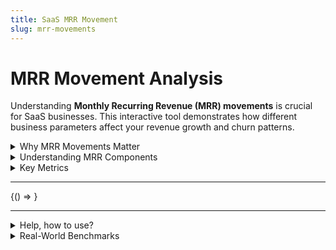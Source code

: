 ```yaml
---
title: SaaS MRR Movement
slug: mrr-movements
---
```



# MRR Movement Analysis

Understanding **Monthly Recurring Revenue (MRR) movements** is crucial for SaaS businesses. This interactive tool demonstrates how different business parameters affect your revenue growth and churn patterns.

<details>
   <summary>Why MRR Movements Matter</summary>

   **Growth is intuitive. Churn is not**
   - At churn = growth, business will stagnate.
   - At 5% monthly churn, growth peaks within 2 years
   - At 7% monthly churn, growth peaks within 1 year
   
   **The Math**
   - 5% monthly churn = 60% annual churn
   - You need to acquire 60%+ new customers annually just to stay flat
   - This becomes increasingly difficult as you scale
</details>

<details>
   <summary>Understanding MRR Components</summary>

   **Positive MRR Movements (Growth)**
   - **New MRR**: Revenue from new customers
   - **Expansion MRR**: Existing customers upgrading plans
   - **Reactivation MRR**: Churned customers returning

   **Negative MRR Movements (Loss)**
   - **Churned MRR**: Revenue lost from customers leaving
   - **Contraction MRR**: Revenue lost from customers downgrading

   **Summary**
   - Net MRR = Positive movements - Negative movements
   - Sustainable growth requires positive net MRR
   - Churn is usually the first and most impactful thing to work on for long-term growth.
</details>

<details>
   <summary>Key Metrics</summary>

   **Core Parameters**
   - **Users**: Total users (paid + free)
   - **Monthly growth**: Monthly percentage of new users
   - **Monthly churn**: Monthly percentage of users who cancel
   - **Growth, churn volatility**: Standard deviation for growth, churn rates (multiplicative)

   **Derived Metrics**
   - **MRR**: Monthly Recurring Revenue (Users × ARPU)
   - **ARR**: Annual Recurring Revenue (MRR × 12)
   - **Customer longevity (months)**: 100 / churn rate (monthly)
   - **LTV**: ARPU (monthly) / customer longevity (monthly)

   **Examples**
   - At 5% monthly churn: LTV = ARPU / 0.05 = 20 × ARPU
   - At 2% monthly churn: LTV = ARPU / 0.02 = 50 × ARPU
   - Lower churn improves LTV as it means your users stay subbed longer. 
</details>

---

<BrowserOnly>{() => <MRRCalculator />}</BrowserOnly>

---

<details>
   <summary>Help, how to use?</summary>

   **Basic Parameters**
   - Set your users, prices
   - Set your last known growth rate and churn rate
   - Set your last known upgrade, downgrade rates
   - The world is not perfect, set a basic volatility (default 20%)

   | Churn Level | Monthly Rate | Growth Pattern | Business Impact |
   |-------------|--------------|----------------|-----------------|
   | **High** | 5%+ | Growth plateaus quickly | Unsustainable without constant acquisition |
   | **Medium** | 2-3% | Sustainable growth | Healthy business model |
   | **Low** | 1% | Exponential growth | Excellent product-market fit |
</details>

<details>
   <summary>Real-World Benchmarks</summary>

   | Performance Level | Monthly Churn | Annual Churn | LTV/CAC Ratio | Payback Period | Reality Check |
   |-------------------|---------------|--------------|---------------|----------------|---------------|
   | **Excellent** | 2% | 20% | 3:1+ | 12 months | Top 10% of SaaS companies |
   | **Average** | 3-5% | 30-50% | 2-3:1 | 12-18 months | Most SaaS companies |
   | **Poor** | 5%+ | 50%+ | 2:1 | 18+ months | Those that fail to scale |

</details>